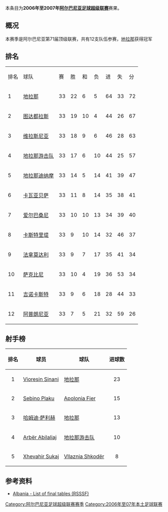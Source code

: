 {{Infobox football league season
| competition                = [[阿尔巴尼亚足球超级联赛|阿尔巴尼亚足球超级联赛]]
| season                     = 2006年–2007年
| winners                    = [[地拉那足球俱乐部|地拉那]]
| relegated                  = 
| continentalcup1            = 
| continentalcup1 qualifiers = 
| continentalcup2            = 
| continentalcup2 qualifiers = 
| league topscorer           = 
| biggest home win           = 
| biggest away win           = 
| highest scoring            = 
| total goals                = 
| average goals              = 
| prevseason                 = [[2005年至2006年阿尔巴尼亚足球超级联赛|2005–06]]
| nextseason                 = [[2007年至2008年阿尔巴尼亚足球超级联赛|2007–08]]
}}

本条目为'''2006年至2007年[[阿尔巴尼亚足球超级联赛|阿尔巴尼亚足球超级联赛]]'''赛果。

==概况==
本赛季是阿尔巴尼亚第71届顶级联赛，共有12支队伍参赛，[[地拉那足球俱乐部|地拉那]]获得冠军

==排名==
{| class="wikitable" style="text-align: center;"
|排名||球队||赛||胜||和||负||进||失||分
|-
|1||[[地拉那足球俱乐部|地拉那]]||33||22||6||5||64||33||72
|-
|2||[[图达都拉斯体育俱乐部|图达都拉斯]]||33||19||10||4||44||26||67
|-
|3||[[维拉斯尼亚足球俱乐部|维拉斯尼亚]]||33||18||9||6||46||28||63
|-
|4||[[地拉那游击队足球俱乐部|地拉那游击队]]||33||17||6||10||44||25||57
|-
|5||[[地拉那迪纳摩|地拉那迪纳摩]]||33||14||5||14||41||39||47
|-
|6||[[卡瓦亚贝萨体育俱乐部|卡瓦亚贝萨]]||33||11||8||14||35||38||41
|-
|7||[[爱尔巴桑尼足球俱乐部|爱尔巴桑尼]]||33||10||10||13||34||39||40
|-
|8||[[卡斯特里堤体育会|卡斯特里堤]]||33||9||10||14||32||46||37
|-
|9||[[法拿莫达利体育俱乐部|法拿莫达利]]||33||9||7||17||35||41||34
|-
|10||[[萨克比尼|萨克比尼]]||33||10||4||19||36||53||34
|-
|11||[[吉诺卡斯特足球俱乐部|吉诺卡斯特]]||33||9||6||18||28||44||33
|-
|12||[[阿普朗尼亚足球俱乐部|阿普朗尼亚]]||33||7||5||21||32||59||26
|}

==射手榜==
{{Updated|2015年7月31日}}
{|class="wikitable" style="text-align:left"
|-
!排名
!球员
!球队
!进球数
|-
|align=center|1
|{{flagicon|ALB}} [[Vioresin_Sinani|Vioresin Sinani]]
|[[地拉那足球俱乐部|地拉那]]
|align=center|23
|-
|align=center|2
|{{flagicon|ALB}} [[Sebino_Plaku|Sebino Plaku]]
|[[KF_Apolonia_Fier|Apolonia Fier]]
|align=center|15
|-
|align=center|3
|{{flagicon|ALB}} [[哈姆迪·萨利赫|哈姆迪·萨利赫]]
|[[地拉那足球俱乐部|地拉那]]
|align=center|13
|-
|align=center|4
|{{flagicon|ALB}} [[Arbër_Abilaliaj|Arbër Abilaliaj]]
|[[地拉那游击队足球俱乐部|地拉那游击队]]
|align=center|10
|-
|align=center|5
|{{flagicon|ALB}} [[Xhevahir_Sukaj|Xhevahir Sukaj]]
|[[KF_Vllaznia_Shkodër|Vllaznia Shkodër]]
|align=center|8
|}

==参考资料==
*[http://www.giovanniarmillotta.it/albania/calcio/albaa07.html Albania - List of final tables (RSSSF)]{{Wayback|url=http://www.giovanniarmillotta.it/albania/calcio/albaa07.html |date=20200130022110 }}

{{Albanian Superliga Seasons}}
{{2006–07 in European Football (UEFA)}}

[[Category:阿尔巴尼亚足球超级联赛赛季|Category:阿尔巴尼亚足球超级联赛赛季]]
[[Category:2006年至07年本土足球联赛|Category:2006年至07年本土足球联赛]]



{{Albania-footy-competition-stub}}